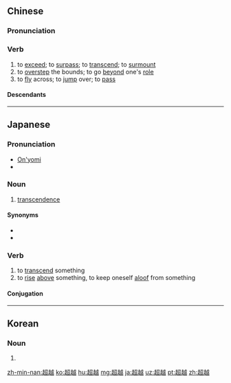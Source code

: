 ==Chinese==
{{zh-forms}}

===Pronunciation===
{{zh-pron
|m=chāoyuè
|c=ciu1 jyut6
|h=pfs=chhêu-ye̍t
|mn=qz,tw,xm:chhiau-oa̍t/zz:thiau-oa̍t
|ma=Zh-chaoyuè.ogg
|cat=v
}}

===Verb===
{{zh-verb}}

# to [[exceed]]; to [[surpass]]; to [[transcend]]; to [[surmount]]
# to [[overstep]] the bounds; to go [[beyond]] one's [[role]]
# to [[fly]] across; to [[jump]] over; to [[pass]]

====Descendants====
{{CJKV||ちょうえつ|초월|siêu việt}}

{{zh-cat|Advanced}}

----

==Japanese==
{{wikipedia|lang=ja}}
{{ja-kanjitab|ちょう|えつ|yomi=o}}
{{wikipedia|Transcendence}}

===Pronunciation===
* [[音読み|On'yomi]]
* {{IPA|lang=ja|/tyo.o.e.t͡su/|[t͡ɕʲo̞e̞t͡sɯᵝ]|[t͡ɕʲo̞e̞t͡sɯ̥ᵝ]}}

===Noun===
{{ja-noun|ちょうえつ|hhira=てうゑつ}}

# [[transcendence]]

====Synonyms====
* {{ja-r|卓絶|たくぜつ}}
* {{ja-r|卓越|たくえつ}}

===Verb===
{{ja-verb-suru|tr=trans|ちょうえつ|hhira=てうゑつ}}

# to [[transcend]] something
# to [[rise]] [[above]] something, to keep oneself [[aloof]] from something

====Conjugation====
{{ja-suru|ちょうえつ}}

----

==Korean==
{{ko-hanjatab}}

===Noun===
{{ko-noun|hj|hangeul=초월}}

# {{hanja form of|초월|[[transcendency]], [[transcendence]]}}

[[zh-min-nan:超越]]
[[ko:超越]]
[[hu:超越]]
[[mg:超越]]
[[ja:超越]]
[[uz:超越]]
[[pt:超越]]
[[zh:超越]]